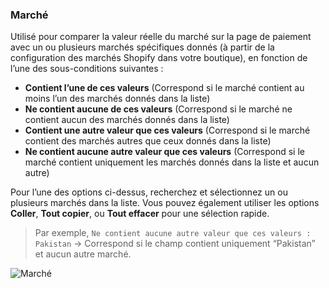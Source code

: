 ### Marché

Utilisé pour comparer la valeur réelle du marché sur la page de paiement avec un ou plusieurs marchés spécifiques donnés (à partir de la configuration des marchés Shopify dans votre boutique), en fonction de l’une des sous-conditions suivantes :

- **Contient l’une de ces valeurs** (Correspond si le marché contient au moins l’un des marchés donnés dans la liste)
- **Ne contient aucune de ces valeurs** (Correspond si le marché ne contient aucun des marchés donnés dans la liste)
- **Contient une autre valeur que ces valeurs** (Correspond si le marché contient des marchés autres que ceux donnés dans la liste)
- **Ne contient aucune autre valeur que ces valeurs** (Correspond si le marché contient uniquement les marchés donnés dans la liste et aucun autre)

Pour l’une des options ci-dessus, recherchez et sélectionnez un ou plusieurs marchés dans la liste. Vous pouvez également utiliser les options **Coller**, **Tout copier**, ou **Tout effacer** pour une sélection rapide.

> Par exemple, `Ne contient aucune autre valeur que ces valeurs : Pakistan` → Correspond si le champ contient uniquement “Pakistan” et aucun autre marché.

<img src="/images/essentials/condition-sets/market.webp" alt="Marché" />
